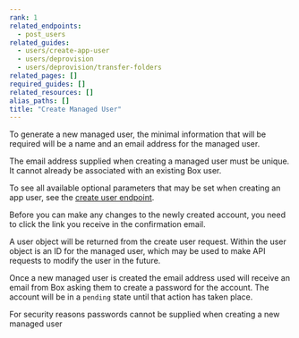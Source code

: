 ```yaml
---
rank: 1
related_endpoints:
  - post_users
related_guides:
  - users/create-app-user
  - users/deprovision
  - users/deprovision/transfer-folders
related_pages: []
required_guides: []
related_resources: []
alias_paths: []
title: "Create Managed User"
---
```

To generate a new managed user, the minimal information that will be required
will be a name and an email address for the managed user.

<Message type='notice'>
  The email address supplied when creating a managed user must be unique. It
  cannot already be associated with an existing Box user.
</Message>

<Samples id='post_users' />

To see all available optional parameters that may be set when creating an app
user, see the [create user endpoint](endpoint://post-users).

<Message type='notice'>
Before you can make any changes to the newly created account, you need to
click the link you receive in the confirmation email.
</Message>

A user object will be returned from the create user request. Within the user
object is an ID for the managed user, which may be used to make API requests to
modify the user in the future.

Once a new managed user is created the email address used will receive an email
from Box asking them to create a password for the account. The account will be
in a `pending` state until that action has taken place.

<Message type='notice'>
  For security reasons passwords cannot be supplied when creating a new managed
  user
</Message>
